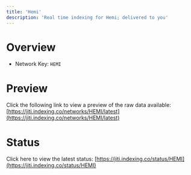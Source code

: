 ```yaml
---
title: 'Hemi'
description: 'Real time indexing for Hemi; delivered to you'
---
```


# Overview
- Network Key: `HEMI`

# Preview
Click the following link to view a preview of the raw data available: [https://jiti.indexing.co/networks/HEMI/latest](https://jiti.indexing.co/networks/HEMI/latest)

# Status
Click here to view the latest status: [https://jiti.indexing.co/status/HEMI](https://jiti.indexing.co/status/HEMI)
